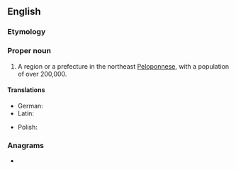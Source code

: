 ==English==
{{wikipedia}}

===Etymology===
{{suffix|Corinth|ia|lang=en}}

===Proper noun===
{{en-proper noun}}

# A region or a prefecture in the northeast [[Peloponnese]], with a population of over 200,000.

====Translations====
{{trans-top|region in northeast Peloponnese}}
* German: {{t|de|Korinthia|f}}
* Latin: {{t|la|Corinthia|f}}
{{trans-mid}}
* Polish: {{t+|pl|Koryntia|f}}
{{trans-bottom}}

===Anagrams===
* {{anagrams|en|antichoir|hair tonic}}
